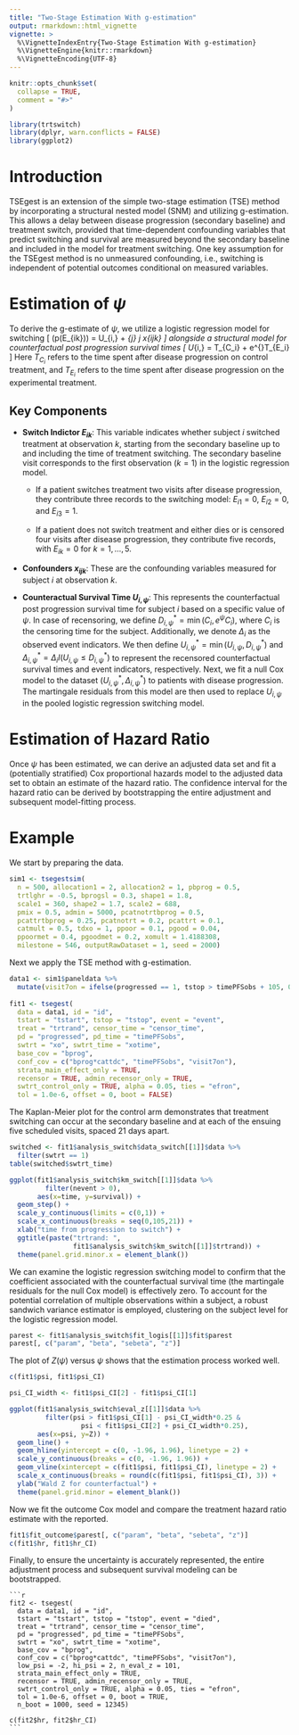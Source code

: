 ---
title: "Two-Stage Estimation With g-estimation"
output: rmarkdown::html_vignette
vignette: >
  %\VignetteIndexEntry{Two-Stage Estimation With g-estimation}
  %\VignetteEngine{knitr::rmarkdown}
  %\VignetteEncoding{UTF-8}
---

```{r, include = FALSE}
knitr::opts_chunk$set(
  collapse = TRUE,
  comment = "#>"
)
```

```{r setup}
library(trtswitch)
library(dplyr, warn.conflicts = FALSE)
library(ggplot2)
```

# Introduction
TSEgest is an extension of the simple two-stage estimation (TSE) method by incorporating a structural nested model (SNM) and utilizing g-estimation. This allows a delay between disease progression (secondary baseline) and treatment switch, provided that time-dependent confounding variables that predict switching and survival are measured beyond the secondary baseline and included in the model for treatment switching. One key assumption for the TSEgest method is no unmeasured confounding, i.e., switching is independent of potential outcomes conditional on measured variables. 

# Estimation of $\psi$
To derive the g-estimate of $\psi$, we utilize a logistic regression model for switching
\[
  \textrm{logit}(p(E_{ik})) = \alpha U_{i,\psi} + \sum_{j} \beta_j x_{ijk}
\]
alongside a structural model for counterfactual post progression survival times
\[
  U_{i,\psi} =  T_{C_i} + e^{\psi}T_{E_i}
\]
Here $T_{C_i}$ refers to the time spent after disease progression on control treatment, and $T_{E_i}$ refers to the time spent after disease progression on the experimental treatment.

## Key Components 

- **Switch Indictor $E_{ik}$**: This variable indicates whether subject $i$ switched treatment at observation $k$, starting from the secondary baseline up to and including the time of treatment switching. The secondary baseline visit corresponds to the first observation $(k=1)$ in the logistic regression model. 

    - If a patient switches treatment two visits after disease progression, they contribute three records to the switching model: $E_{i1} = 0$, $E_{i2} = 0$, and $E_{i3} = 1$. 
    
    - If a patient does not switch treatment and either dies or is censored four visits after disease progression, they contribute five records, with $E_{ik} = 0$ for $k=1,\ldots,5$. 

- **Confounders $x_{ijk}$**: These are the confounding variables measured for subject $i$ at observation $k$.

- **Counteractual Survival Time $U_{i,\psi}$**: This represents the counterfactual post progression survival time for subject $i$ based on a specific value of $\psi$. In case of recensoring, we define $D_{i,\psi}^* = \min(C_i, e^{\psi}C_i)$, where $C_i$ is the censoring time for the subject. Additionally, we denote $\Delta_i$ as the observed event indicators. We then define $U_{i,\psi}^* = \min(U_{i,\psi}, D_{i,\psi}^*)$ and $\Delta_{i,\psi}^* = \Delta_i I(U_{i,\psi} \leq D_{i,\psi}^*)$ to represent the recensored counterfactual survival times and event indicators, respectively. Next, we fit a null Cox model to the dataset $(U_{i,\psi}^*, \Delta_{i,\psi}^*)$ to patients with disease progression. The martingale residuals from this model are then used to replace $U_{i,\psi}$ in the pooled logistic regression switching model. 

# Estimation of Hazard Ratio
Once $\psi$ has been estimated, we can derive an adjusted data set and fit a (potentially stratified) Cox proportional hazards model to the adjusted data set to obtain an estimate of the hazard ratio. The confidence interval for the hazard ratio can be derived by bootstrapping the entire adjustment and subsequent model-fitting process.

# Example
We start by preparing the data.
```{r data}
sim1 <- tsegestsim(
  n = 500, allocation1 = 2, allocation2 = 1, pbprog = 0.5, 
  trtlghr = -0.5, bprogsl = 0.3, shape1 = 1.8, 
  scale1 = 360, shape2 = 1.7, scale2 = 688, 
  pmix = 0.5, admin = 5000, pcatnotrtbprog = 0.5, 
  pcattrtbprog = 0.25, pcatnotrt = 0.2, pcattrt = 0.1, 
  catmult = 0.5, tdxo = 1, ppoor = 0.1, pgood = 0.04, 
  ppoormet = 0.4, pgoodmet = 0.2, xomult = 1.4188308, 
  milestone = 546, outputRawDataset = 1, seed = 2000)
```

Next we apply the TSE method with g-estimation. 
```{r analysis}  
data1 <- sim1$paneldata %>%
  mutate(visit7on = ifelse(progressed == 1, tstop > timePFSobs + 105, 0))
  
fit1 <- tsegest(
  data = data1, id = "id", 
  tstart = "tstart", tstop = "tstop", event = "event", 
  treat = "trtrand", censor_time = "censor_time", 
  pd = "progressed", pd_time = "timePFSobs", 
  swtrt = "xo", swtrt_time = "xotime", 
  base_cov = "bprog", 
  conf_cov = c("bprog*cattdc", "timePFSobs", "visit7on"), 
  strata_main_effect_only = TRUE,
  recensor = TRUE, admin_recensor_only = TRUE, 
  swtrt_control_only = TRUE, alpha = 0.05, ties = "efron", 
  tol = 1.0e-6, offset = 0, boot = FALSE)
```

The Kaplan-Meier plot for the control arm demonstrates that treatment switching can occur at the secondary baseline and at each of the ensuing five scheduled visits, spaced 21 days apart.
```{r switch time points}
switched <- fit1$analysis_switch$data_switch[[1]]$data %>% 
  filter(swtrt == 1)
table(switched$swtrt_time)
```

```{r km}
ggplot(fit1$analysis_switch$km_switch[[1]]$data %>% 
         filter(nevent > 0), 
       aes(x=time, y=survival)) + 
  geom_step() + 
  scale_y_continuous(limits = c(0,1)) + 
  scale_x_continuous(breaks = seq(0,105,21)) + 
  xlab("time from progression to switch") + 
  ggtitle(paste("trtrand: ", 
                fit1$analysis_switch$km_switch[[1]]$trtrand)) + 
  theme(panel.grid.minor.x = element_blank())
```

We can examine the logistic regression switching model to confirm that the coefficient associated with the counterfactual survival time (the martingale residuals for the null Cox model) is effectively zero. To account for the potential correlation of multiple observations within a subject, a robust sandwich variance estimator is employed, clustering on the subject level for the logistic regression model.
```{r logis}
parest <- fit1$analysis_switch$fit_logis[[1]]$fit$parest
parest[, c("param", "beta", "sebeta", "z")]
```

The plot of $Z(\psi)$ versus $\psi$ shows that the estimation process worked well. 
```{r psi estimates}
c(fit1$psi, fit1$psi_CI)
```


```{r Z(psi)}
psi_CI_width <- fit1$psi_CI[2] - fit1$psi_CI[1]

ggplot(fit1$analysis_switch$eval_z[[1]]$data %>% 
         filter(psi > fit1$psi_CI[1] - psi_CI_width*0.25 & 
                  psi < fit1$psi_CI[2] + psi_CI_width*0.25), 
       aes(x=psi, y=Z)) + 
  geom_line() + 
  geom_hline(yintercept = c(0, -1.96, 1.96), linetype = 2) + 
  scale_y_continuous(breaks = c(0, -1.96, 1.96)) + 
  geom_vline(xintercept = c(fit1$psi, fit1$psi_CI), linetype = 2) + 
  scale_x_continuous(breaks = round(c(fit1$psi, fit1$psi_CI), 3)) + 
  ylab("Wald Z for counterfactual") + 
  theme(panel.grid.minor = element_blank())
```

Now we fit the outcome Cox model and compare the treatment hazard ratio estimate with the reported. 
```{r cox}
fit1$fit_outcome$parest[, c("param", "beta", "sebeta", "z")]
c(fit1$hr, fit1$hr_CI)
```

Finally, to ensure the uncertainty is accurately represented, the entire adjustment process and subsequent survival modeling can be bootstrapped.
````{verbatim}
```{r boot}
fit2 <- tsegest(
  data = data1, id = "id", 
  tstart = "tstart", tstop = "tstop", event = "died", 
  treat = "trtrand", censor_time = "censor_time", 
  pd = "progressed", pd_time = "timePFSobs", 
  swtrt = "xo", swtrt_time = "xotime", 
  base_cov = "bprog", 
  conf_cov = c("bprog*cattdc", "timePFSobs", "visit7on"),
  low_psi = -2, hi_psi = 2, n_eval_z = 101, 
  strata_main_effect_only = TRUE,
  recensor = TRUE, admin_recensor_only = TRUE, 
  swtrt_control_only = TRUE, alpha = 0.05, ties = "efron", 
  tol = 1.0e-6, offset = 0, boot = TRUE, 
  n_boot = 1000, seed = 12345)

c(fit2$hr, fit2$hr_CI)
```
````
